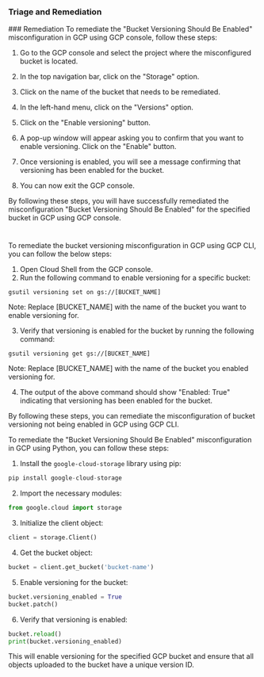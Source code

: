 
### Triage and Remediation
<Tabs>
<Tab title='Remediation'>
### Remediation

<AccordionGroup>
<Accordion title='Using Console' defaultOpen='true'>
To remediate the "Bucket Versioning Should Be Enabled" misconfiguration in GCP using GCP console, follow these steps:

1. Go to the GCP console and select the project where the misconfigured bucket is located.

2. In the top navigation bar, click on the "Storage" option.

3. Click on the name of the bucket that needs to be remediated.

4. In the left-hand menu, click on the "Versions" option.

5. Click on the "Enable versioning" button.

6. A pop-up window will appear asking you to confirm that you want to enable versioning. Click on the "Enable" button.

7. Once versioning is enabled, you will see a message confirming that versioning has been enabled for the bucket.

8. You can now exit the GCP console.

By following these steps, you will have successfully remediated the misconfiguration "Bucket Versioning Should Be Enabled" for the specified bucket in GCP using GCP console.

#
</Accordion>

<Accordion title='Using CLI'>
To remediate the bucket versioning misconfiguration in GCP using GCP CLI, you can follow the below steps:

1. Open Cloud Shell from the GCP console.
2. Run the following command to enable versioning for a specific bucket:

```
gsutil versioning set on gs://[BUCKET_NAME]
```

Note: Replace [BUCKET_NAME] with the name of the bucket you want to enable versioning for.

3. Verify that versioning is enabled for the bucket by running the following command:

```
gsutil versioning get gs://[BUCKET_NAME]
```

Note: Replace [BUCKET_NAME] with the name of the bucket you enabled versioning for.

4. The output of the above command should show "Enabled: True" indicating that versioning has been enabled for the bucket.

By following these steps, you can remediate the misconfiguration of bucket versioning not being enabled in GCP using GCP CLI.
</Accordion>

<Accordion title='Using Python'>
To remediate the "Bucket Versioning Should Be Enabled" misconfiguration in GCP using Python, you can follow these steps:

1. Install the `google-cloud-storage` library using pip:

```python
pip install google-cloud-storage
```

2. Import the necessary modules:

```python
from google.cloud import storage
```

3. Initialize the client object:

```python
client = storage.Client()
```

4. Get the bucket object:

```python
bucket = client.get_bucket('bucket-name')
```

5. Enable versioning for the bucket:

```python
bucket.versioning_enabled = True
bucket.patch()
```

6. Verify that versioning is enabled:

```python
bucket.reload()
print(bucket.versioning_enabled)
```

This will enable versioning for the specified GCP bucket and ensure that all objects uploaded to the bucket have a unique version ID.
</Accordion>

</AccordionGroup>
</Tab>
</Tabs>
